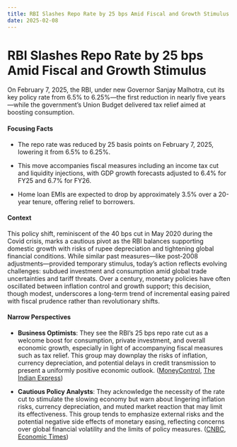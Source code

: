 ```yaml
---
title: RBI Slashes Repo Rate by 25 bps Amid Fiscal and Growth Stimulus
date: 2025-02-08
---
```


# RBI Slashes Repo Rate by 25 bps Amid Fiscal and Growth Stimulus

On February 7, 2025, the RBI, under new Governor Sanjay Malhotra, cut its key policy rate from 6.5% to 6.25%—the first reduction in nearly five years—while the government’s Union Budget delivered tax relief aimed at boosting consumption.

#### Focusing Facts

- The repo rate was reduced by 25 basis points on February 7, 2025, lowering it from 6.5% to 6.25%.

- This move accompanies fiscal measures including an income tax cut and liquidity injections, with GDP growth forecasts adjusted to 6.4% for FY25 and 6.7% for FY26.

- Home loan EMIs are expected to drop by approximately 3.5% over a 20-year tenure, offering relief to borrowers.

#### Context

This policy shift, reminiscent of the 40 bps cut in May 2020 during the Covid crisis, marks a cautious pivot as the RBI balances supporting domestic growth with risks of rupee depreciation and tightening global financial conditions. While similar past measures—like post-2008 adjustments—provided temporary stimulus, today’s action reflects evolving challenges: subdued investment and consumption amid global trade uncertainties and tariff threats. Over a century, monetary policies have often oscillated between inflation control and growth support; this decision, though modest, underscores a long-term trend of incremental easing paired with fiscal prudence rather than revolutionary shifts.

#### Narrow Perspectives

- **Business Optimists**: They see the RBI’s 25 bps repo rate cut as a welcome boost for consumption, private investment, and overall economic growth, especially in light of accompanying fiscal measures such as tax relief. This group may downplay the risks of inflation, currency depreciation, and potential delays in credit transmission to present a uniformly positive economic outlook. ([MoneyControl](https://www.moneycontrol.com/news/business/economy/rbi-rate-cut-coupled-with-income-tax-relief-to-boost-consumption-and-investment-say-economists-12933945.html), [The Indian Express](https://indianexpress.com/article/business/rbi-repo-rate-monetary-policy-committee-meeting-live-updates-gdp-forecast-9822269/))

- **Cautious Policy Analysts**: They acknowledge the necessity of the rate cut to stimulate the slowing economy but warn about lingering inflation risks, currency depreciation, and muted market reaction that may limit its effectiveness. This group tends to emphasize external risks and the potential negative side effects of monetary easing, reflecting concerns over global financial volatility and the limits of policy measures. ([CNBC](https://www.cnbc.com/2025/02/07/india-cuts-policy-rate-for-the-first-time-in-nearly-five-years-new-central-bank-governor-says-.html), [Economic Times](https://economictimes.indiatimes.com/wealth/personal-finance-news/big-relief-for-home-loan-borrowers-as-emis-to-fall-by-3-5-on-a-20-year-loan-tenure-as-rbi-reduced-repo-rate-by-25-bps/articleshow/118000628.cms))
